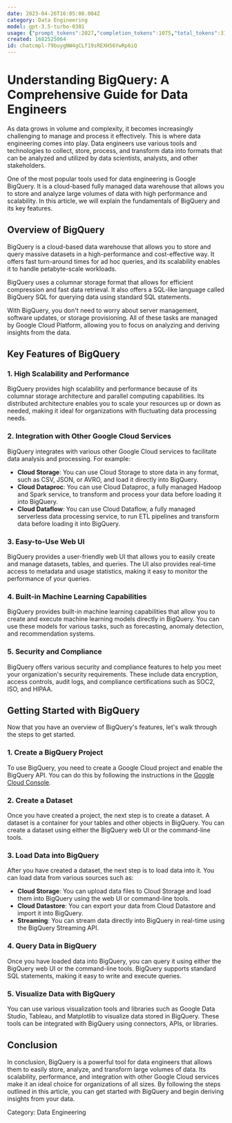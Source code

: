 ```yaml
---
date: 2023-04-26T16:05:08.004Z
category: Data Engineering
model: gpt-3.5-turbo-0301
usage: {"prompt_tokens":2027,"completion_tokens":1075,"total_tokens":3102}
created: 1682525064
id: chatcmpl-79buygNW4gCLf19sREXH56YwRp6iQ
---
```


# Understanding BigQuery: A Comprehensive Guide for Data Engineers

As data grows in volume and complexity, it becomes increasingly challenging to manage and process it effectively. This is where data engineering comes into play. Data engineers use various tools and technologies to collect, store, process, and transform data into formats that can be analyzed and utilized by data scientists, analysts, and other stakeholders.

One of the most popular tools used for data engineering is Google BigQuery. It is a cloud-based fully managed data warehouse that allows you to store and analyze large volumes of data with high performance and scalability. In this article, we will explain the fundamentals of BigQuery and its key features.

## Overview of BigQuery

BigQuery is a cloud-based data warehouse that allows you to store and query massive datasets in a high-performance and cost-effective way. It offers fast turn-around times for ad hoc queries, and its scalability enables it to handle petabyte-scale workloads. 

BigQuery uses a columnar storage format that allows for efficient compression and fast data retrieval. It also offers a SQL-like language called BigQuery SQL for querying data using standard SQL statements. 

With BigQuery, you don't need to worry about server management, software updates, or storage provisioning. All of these tasks are managed by Google Cloud Platform, allowing you to focus on analyzing and deriving insights from the data.

## Key Features of BigQuery

### 1. High Scalability and Performance

BigQuery provides high scalability and performance because of its columnar storage architecture and parallel computing capabilities. Its distributed architecture enables you to scale your resources up or down as needed, making it ideal for organizations with fluctuating data processing needs.

### 2. Integration with Other Google Cloud Services

BigQuery integrates with various other Google Cloud services to facilitate data analysis and processing. For example:

- **Cloud Storage**: You can use Cloud Storage to store data in any format, such as CSV, JSON, or AVRO, and load it directly into BigQuery.
- **Cloud Dataproc**: You can use Cloud Dataproc, a fully managed Hadoop and Spark service, to transform and process your data before loading it into BigQuery.
- **Cloud Dataflow**: You can use Cloud Dataflow, a fully managed serverless data processing service, to run ETL pipelines and transform data before loading it into BigQuery.

### 3. Easy-to-Use Web UI

BigQuery provides a user-friendly web UI that allows you to easily create and manage datasets, tables, and queries. The UI also provides real-time access to metadata and usage statistics, making it easy to monitor the performance of your queries.

### 4. Built-in Machine Learning Capabilities

BigQuery provides built-in machine learning capabilities that allow you to create and execute machine learning models directly in BigQuery. You can use these models for various tasks, such as forecasting, anomaly detection, and recommendation systems.

### 5. Security and Compliance

BigQuery offers various security and compliance features to help you meet your organization's security requirements. These include data encryption, access controls, audit logs, and compliance certifications such as SOC2, ISO, and HIPAA.

## Getting Started with BigQuery

Now that you have an overview of BigQuery's features, let's walk through the steps to get started.

### 1. Create a BigQuery Project

To use BigQuery, you need to create a Google Cloud project and enable the BigQuery API. You can do this by following the instructions in the [Google Cloud Console](https://console.cloud.google.com/).

### 2. Create a Dataset

Once you have created a project, the next step is to create a dataset. A dataset is a container for your tables and other objects in BigQuery. You can create a dataset using either the BigQuery web UI or the command-line tools.

### 3. Load Data into BigQuery

After you have created a dataset, the next step is to load data into it. You can load data from various sources such as:

- **Cloud Storage**: You can upload data files to Cloud Storage and load them into BigQuery using the web UI or command-line tools.
- **Cloud Datastore**: You can export your data from Cloud Datastore and import it into BigQuery.
- **Streaming**: You can stream data directly into BigQuery in real-time using the BigQuery Streaming API.

### 4. Query Data in BigQuery

Once you have loaded data into BigQuery, you can query it using either the BigQuery web UI or the command-line tools. BigQuery supports standard SQL statements, making it easy to write and execute queries.

### 5. Visualize Data with BigQuery

You can use various visualization tools and libraries such as Google Data Studio, Tableau, and Matplotlib to visualize data stored in BigQuery. These tools can be integrated with BigQuery using connectors, APIs, or libraries.

## Conclusion

In conclusion, BigQuery is a powerful tool for data engineers that allows them to easily store, analyze, and transform large volumes of data. Its scalability, performance, and integration with other Google Cloud services make it an ideal choice for organizations of all sizes. By following the steps outlined in this article, you can get started with BigQuery and begin deriving insights from your data.

Category: Data Engineering